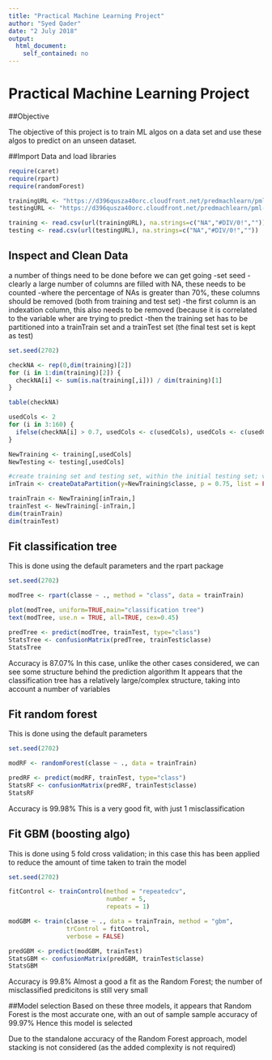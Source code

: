 ---
title: "Practical Machine Learning Project"
author: "Syed Qader"
date: "2 July 2018"
output:
  html_document: 
    self_contained: no
---


# Practical Machine Learning Project

##Objective

The objective of this project is to train ML algos on a data set and use these algos to predict on an unseen dataset.

##Import Data and load libraries

```{r}
require(caret)
require(rpart)
require(randomForest)

trainingURL <- "https://d396qusza40orc.cloudfront.net/predmachlearn/pml-training.csv"
testingURL <- "https://d396qusza40orc.cloudfront.net/predmachlearn/pml-testing.csv"

training <- read.csv(url(trainingURL), na.strings=c("NA","#DIV/0!",""))
testing <- read.csv(url(testingURL), na.strings=c("NA","#DIV/0!",""))

```

## Inspect and Clean Data

a number of things need to be done before we can get going
-set seed
-clearly a large number of columns are filled with NA, these needs to be counted
-where the percentage of NAs is greater than 70%, these columns should be removed (both from training and test set)
-the first column is an indexation column, this also needs to be removed (because it is correlated to the variable wher are trying to predict
-then the training set has to be partitioned into a trainTrain set and a trainTest set (the final test set is kept as test)

```{r }

set.seed(2702)

checkNA <- rep(0,dim(training)[2])
for (i in 1:dim(training)[2]) {
  checkNA[i] <- sum(is.na(training[,i])) / dim(training)[1]
}

table(checkNA)

usedCols <- 2
for (i in 3:160) {
  ifelse(checkNA[i] > 0.7, usedCols <- c(usedCols), usedCols <- c(usedCols, i))
}

NewTraining <- training[,usedCols]
NewTesting <- testing[,usedCols]

#create training set and testing set, within the initial testing set; validation set is completely separate
inTrain <- createDataPartition(y=NewTraining$classe, p = 0.75, list = FALSE)

trainTrain <- NewTraining[inTrain,]
trainTest <- NewTraining[-inTrain,]
dim(trainTrain)
dim(trainTest)
```

## Fit classification tree

This is done using the default parameters and the rpart package

```{r}

set.seed(2702)

modTree <- rpart(classe ~ ., method = "class", data = trainTrain)

plot(modTree, uniform=TRUE,main="classification tree")
text(modTree, use.n = TRUE, all=TRUE, cex=0.45)

predTree <- predict(modTree, trainTest, type="class")
StatsTree <- confusionMatrix(predTree, trainTest$classe)
StatsTree

```

Accuracy is 87.07%
In this case, unlike the other cases considered, we can see some structure behind the prediction algorithm
It appears that the classification tree has a relatively large/complex structure, taking into account a number of variables

## Fit random forest

This is done using the default parameters

```{r}

set.seed(2702)

modRF <- randomForest(classe ~ ., data = trainTrain)

predRF <- predict(modRF, trainTest, type="class")
StatsRF <- confusionMatrix(predRF, trainTest$classe)
StatsRF

```

Accuracy is 99.98% 
This is a very good fit, with just 1 misclassification

## Fit GBM (boosting algo)

This is done using 5 fold cross validation; in this case this has been applied to reduce the amount of time taken to train the model

```{r}

set.seed(2702)

fitControl <- trainControl(method = "repeatedcv",
                           number = 5,
                           repeats = 1)

modGBM <- train(classe ~ ., data = trainTrain, method = "gbm",
                trControl = fitControl, 
                verbose = FALSE)

predGBM <- predict(modGBM, trainTest)
StatsGBM <- confusionMatrix(predGBM, trainTest$classe)
StatsGBM

```

Accuracy is 99.8%
Almost a good a fit as the Random Forest; the number of misclassified predicitons is still very small

##Model selection
Based on these three models, it appears that Random Forest is the most accurate one, with an out of sample sample accuracy of 99.97%
Hence this model is selected

Due to the standalone accuracy of the Random Forest approach, model stacking is not considered (as the added complexity is not required) 


